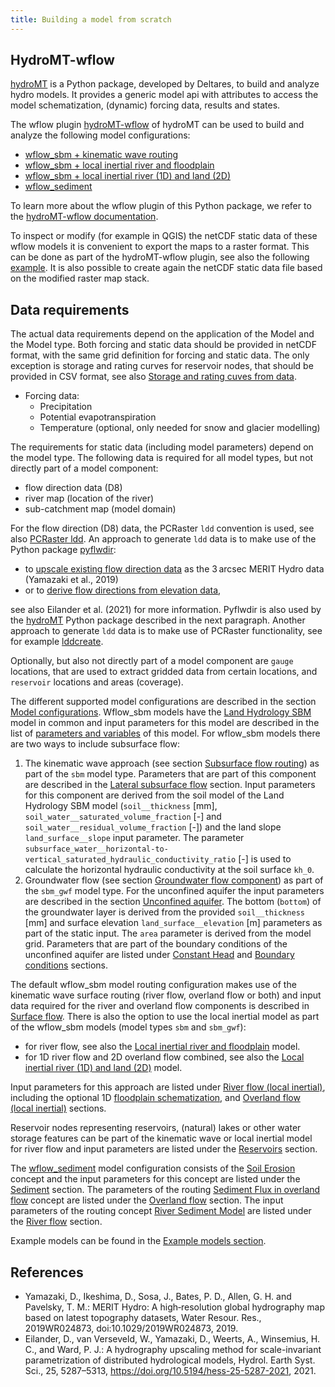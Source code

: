 ```yaml
---
title: Building a model from scratch
---
```


## HydroMT-wflow

[hydroMT](https://github.com/Deltares/hydromt) is a Python package, developed by Deltares, to
build and analyze hydro models. It provides a generic model api with attributes to access the
model schematization, (dynamic) forcing data, results and states.

The wflow plugin [hydroMT-wflow](https://github.com/Deltares/hydromt_wflow) of hydroMT can be
used to build and analyze the following model configurations:

- [wflow\_sbm + kinematic wave routing](../model_docs/model_configurations.qmd#kinematic-wave)
- [wflow\_sbm + local inertial river and floodplain](../model_docs/model_configurations.qmd#local-inertial-river)
- [wflow\_sbm + local inertial river (1D) and land (2D)](../model_docs/model_configurations.qmd#local-inertial-river-1d-and-land-2d)
- [wflow\_sediment](../model_docs/model_configurations.html#wflow_sediment)

To learn more about the wflow plugin of this Python package, we refer to the [hydroMT-wflow
documentation](https://deltares.github.io/hydromt_wflow/latest/index.html).

To inspect or modify (for example in QGIS) the netCDF static data of these wflow models it is
convenient to export the maps to a raster format. This can be done as part of the hydroMT-wflow
plugin, see also the following
[example](https://deltares.github.io/hydromt_wflow/latest/_examples/convert_staticmaps_to_mapstack.html).
It is also possible to create again the netCDF static data file based on the modified raster
map stack.


## Data requirements
The actual data requirements depend on the application of the Model and the Model type. Both
forcing and static data should be provided in netCDF format, with the same grid definition
for forcing and static data. The only exception is storage and rating curves for reservoir
nodes, that should be provided in CSV format, see also [Storage and rating cuves from
data](../model_docs/routing/reservoirs.qmdsStorage-and-rating-cuves-from-data).

* Forcing data:
  - Precipitation
  - Potential evapotranspiration
  - Temperature (optional, only needed for snow and glacier modelling)

The requirements for static data (including model parameters) depend on the model type. The
following data is required for all model types, but not directly part of a model component:

+ flow direction data (D8)
+ river map (location of the river)
+ sub-catchment map (model domain)

For the flow direction (D8) data, the PCRaster `ldd` convention is used, see also [PCRaster
ldd](https://pcraster.geo.uu.nl/pcraster/4.3.1/documentation/pcraster_manual/sphinx/secdatbase.html#ldd-data-type).
An approach to generate `ldd` data is to make use of the Python package
[pyflwdir](https://github.com/Deltares/pyflwdir):

+ to [upscale existing flow direction
  data](https://deltares.github.io/pyflwdir/latest/_examples/upscaling.html) as the 3 arcsec
  MERIT Hydro data (Yamazaki et al., 2019)
+ or to [derive flow directions from elevation
  data](https://deltares.github.io/pyflwdir/latest/_examples/from_dem.html),

see also Eilander et al. (2021) for more information. Pyflwdir is also used by the
[hydroMT](https://github.com/Deltares/hydromt) Python package described in the next paragraph.
Another approach to generate `ldd` data is to make use of PCRaster functionality, see for
example
[lddcreate](https://pcraster.geo.uu.nl/pcraster/4.3.1/documentation/pcraster_manual/sphinx/op_lddcreate.html).

Optionally, but also not directly part of a model component are `gauge` locations, that are
used to extract gridded data from certain locations, and `reservoir` locations and areas
(coverage).

The different supported model configurations are described in the section [Model
configurations](../model_docs/model_configurations.qmd). Wflow\_sbm models have the [Land
Hydrology SBM](../model_docs/land/landhydrology_sbm.qmd) model in common and input
parameters for this model are described in the list of [parameters and
variables](../model_docs/parameters_landhydrology_sbm.qmd) of this model. For wflow\_sbm
models there are two ways to include subsurface flow:

1. The kinematic wave approach (see section [Subsurface flow
   routing](../model_docs/routing/kinwave.qmd#subsurface-flow-routing)) as part of the `sbm`
   model type. Parameters that are part of this component are described in the [Lateral
   subsurface flow](../model_docs/parameters_routing.qmd#lateral-subsurface-flow) section.
   Input parameters for this component are derived from the soil model of the Land Hydrology
   SBM model (`soil__thickness` [mm], `soil_water__saturated_volume_fraction` [-] and
   `soil_water__residual_volume_fraction` [-]) and the land slope `land_surface__slope`
   input parameter. The parameter
   `subsurface_water__horizontal-to-vertical_saturated_hydraulic_conductivity_ratio` [-] is
   used to calculate the horizontal hydraulic conductivity at the soil surface `kh_0`.
2. Groundwater flow (see section [Groundwater flow
   component](../model_docs/routing/gwf.qmd)) as part of the `sbm_gwf` model type. For the
   unconfined aquifer the input parameters are described in the section [Unconfined
   aquifer](../model_docs/parameters_routing.qmd#unconfined-aquifer). The bottom (`bottom`)
   of the groundwater layer is derived from the provided `soil__thickness` [mm] and surface
   elevation `land_surface__elevation` [m] parameters as part of the static input. The
   `area` parameter is derived from the model grid. Parameters that are part of the boundary
   conditions of the unconfined aquifer are listed under [Constant
   Head](../model_docs/routing/gwf.qmd#head-boundary) and [Boundary
   conditions](../model_docs/parameters_routing.qmd#river-boundary) sections.

The default wflow\_sbm model routing configuration makes use of the kinematic wave surface
routing (river flow, overland flow or both) and input data required for the river and
overland flow components is described in [Surface
flow](../model_docs/parameters_routing.qmd#surface-flow). There is also the option to use
the local inertial model as part of the wflow\_sbm models (model types `sbm` and `sbm_gwf`):

+ for river flow, see also the [Local inertial river and
  floodplain](../model_docs/model_configurations.qmd#sbm-local-inertial-river) model.
+ for 1D river flow and 2D overland flow combined, see also the [Local inertial river (1D) and
  land (2D)](../model_docs/model_configurations.qmd#sbm-local-inertial-river-1d-and-land-2d)
  model.

Input parameters for this approach are listed under [River flow (local
inertial)](../model_docs/parameters_routing.qmd#local-inertial), including the optional 1D
[floodplain schematization](../model_docs/parameters_routing.qmd#d-floodplain-flow), and
[Overland flow (local inertial)](../model_docs/parameters_routing.qmd#overland-flow)
sections.

Reservoir nodes representing reservoirs, (natural) lakes or other water storage features can
be part of the kinematic wave or local inertial model for river flow and input parameters
are listed under the [Reservoirs](../model_docs/parameters_routing.qmd#reservoirs) section.

The [wflow\_sediment](../model_docs/model_configurations.qmd#wflow_sediment) model
configuration consists of the [Soil Erosion](../model_docs/land/sediment.qmd) concept and
the input parameters for this concept are listed under the
[Sediment](../model_docs/parameters_sediment.qmd) section. The parameters of the
routing [Sediment Flux in overland
flow](../model_docs/routing/sediment_flux.qmd#sediment-flux-in-overland-flow) concept are
listed under the [Overland flow](../model_docs/parameters_routing.qmd#overland-flow-1)
section. The input parameters of the routing concept [River Sediment
Model](../model_docs/routing/sediment_flux.qmd#river-sediment-model) are listed under the
[River flow](../model_docs/parameters_routing.qmd#river-flow-1) section.

Example models can be found in the [Example models section](./download_example_models.qmd).

## References
+ Yamazaki, D., Ikeshima, D., Sosa, J., Bates, P. D., Allen, G. H. and Pavelsky, T. M.: MERIT
  Hydro: A high‐resolution global hydrography map based on latest topography datasets, Water
  Resour. Res., 2019WR024873, doi:10.1029/2019WR024873, 2019.
+ Eilander, D., van Verseveld, W., Yamazaki, D., Weerts, A., Winsemius, H. C., and Ward, P. J.:
  A hydrography upscaling method for scale-invariant parametrization of distributed
  hydrological models, Hydrol. Earth Syst. Sci., 25, 5287–5313,
  <https://doi.org/10.5194/hess-25-5287-2021>, 2021.
